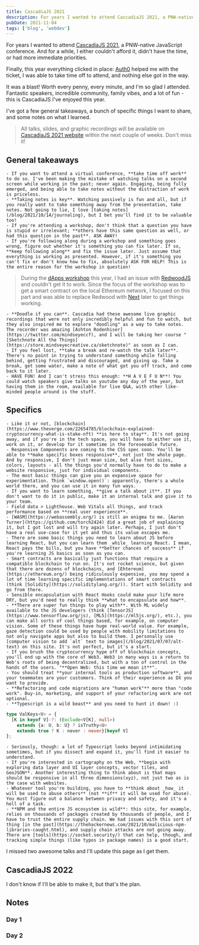 ```yaml
---
title: CascadiaJS 2021
description: For years I wanted to attend CascadiaJS 2021, a PNW-native JavaScript conference. And for a while, I either couldn’t afford it, didn’t have the time, or had more immediate priorities.
pubDate: 2021-11-04
tags: ['blog', 'webdev']
---
```



For years I wanted to attend [CascadiaJS 2021](https://cascadiajs.com), a PNW-native JavaScript conference. And for a while, I either couldn't afford it, didn't have the time, or had more immediate priorities.

Finally, this year everything clicked in place: [Auth0](https://auth0.com/) helped me with the ticket, I was able to take time off to attend, and nothing else got in the way.

It was a blast! Worth every penny, every minute, and I'm so glad I attended. Fantastic speakers, incredible community, family vibes, and a lot of fun - this is CascadiaJS I've enjoyed this year.

I've got a few general takeaways, a bunch of specific things I want to share, and some notes on what I learned.

<Picture
  src="/blog/posts/cascadiajs-2021/08b8509e78d22e88095a33dac1f3229dc36494ac-1086x724.avif"
  alt="Notes from CascadiaJS 2021"
  placeholder="blurred"
/>

> All talks, slides, and graphic recordings will be available on [CascadiaJS 2021 website](https://2021.cascadiajs.com/) within the next couple of weeks. Don't miss it!

## General takeaways

    - If you want to attend a virtual conference, **take time off work** to do so. I've been making the mistake of watching talks on a second screen while working in the past; never again. Engaging, being fully emerged, and being able to take notes without the distraction of work is priceless.
    - **Taking notes is key**. Watching passively is fun and all, but if you really want to take something away from the presentation, take notes. Not going to lie, I love [taking notes](/blog/2021/10/14/journaling), but I bet you'll find it to be valuable too!
    - If you're attending a workshop, don't think that a question you have is stupid or irrelevant; **others have this same question as well, or had this question in the past**. ASK AWAY!
    - If you're following along during a workshop and something goes wrong, figure out whether it's something you can fix later. If so, **keep following along** and fix the issue later. Just assume that everything is working as presented. However, if it's something you can't fix or don't know how to fix, absolutely ASK FOR HELP! This is the entire reason for the workshop in question!

> During the [dApps workshop](https://2021.cascadiajs.com/workshops/dapps) this year, I had an issue with [RedwoodJS](https://redwoodjs.com/) and couldn't get it to work. Since the focus of the workshop was to get a smart contract on the local Ethereum network, I focused on this part and was able to replace Redwood with [Next](https://nextjs.org/) later to get things working.

    - **Doodle if you can**. Cascadia had these awesome live graphic recordings that were not only incredibly helpful and fun to watch, but they also inspired me to explore "doodling" as a way to take notes. The recorder was amazing [Ashton Rodenhiser](https://twitter.com/mindseyeccf), and I will be taking her course "[Sketchnote All the Things](https://store.mindseyecreative.ca/sketchnote)" as soon as I can.
    - If you feel lost, **take a break and re-watch the talk later**. There's no point in trying to understand something while falling behind, getting frustrated and discouraged, and giving up. Take a break, get some water, make a note of what got you off track, and come back to it later.
    - HAVE FUN! And I can't stress this enough: **H A V E F U N**! You could watch speakers give talks on youtube any day of the year, but having them in the room, available for live Q&A, with other like-minded people around is the stuff.

## Specifics

    - Like it or not, [blockchain](https://www.theverge.com/22654785/blockchain-explained-cryptocurrency-what-is-stake-nft) **is here to stay**. It's not going away, and if you're in the tech space, you will have to either use it, work on it, or develop for it sometime in the foreseeable future.
    - Responsive Components are coming to the CSS spec soon. You'll be able to **make specific boxes responsive**, not just the whole page. And by responsive, I don't just mean size, but also font sizes, colors, layouts - all the things you'd normally have to do to make a website responsive, just for individual components.
    - The most basic things can give you an expansive space for experimentation. Think `window.open()`: apparently, there's a whole world there, and you can use it in many fun ways.
    - If you want to learn something, **give a talk about it**. If you don't want to do it in public, make it an internal talk and give it to your team.
    - Field data > Lighthouse. Web Vitals all things, and track performance based on **real user experience**.
    - [WASM](https://webassembly.org/) is still an enigma to me. [Aaron Turner](https://github.com/torch2424) did a great job of explaining it, but I got lost and will try again later. Perhaps, I just don't have a real use-case for it yet and thus its value escapes me.
    - There are some basic things you need to learn about JS before learning React, but you can learn them _while_ learning React. I mean, React pays the bills, but you have **better chances of success** if you're learning JS basics as soon as you can.
    - Smart contracts are basically just functions that require a compatible blockchain to run on. It's not rocket science, but given that there are dozens of blockchains, and [Ehtereum](https://ethereum.org/) being ridiculously expensive, you may spend a lot of time learning specific implementations of smart contracts (think [Solidity](https://soliditylang.org/)). Start with Solidity and go from there.
    - Sensible encapsulation with React Hooks could make your life more DRY, but you'd need to really think **what to encapsulate and how**.
    - **There are super fun things to play with**. With ML widely available to the JS developers (think [TensorJS](https://www.tensorflow.org/js), [ML5](https://ml5js.org/), etc.), you can make all sorts of cool things based, for example, on computer vision. Some of these things have huge real-world value. For example, gaze detection could be used by people with mobility limitations to not only navigate apps but also to build them. I personally use [computer vision to add `alt` text to images](/blog/2021/07/07/alt-text) on this site. It's not perfect, but it's a start.
    - If you brush the cryptocurrency hype off of blockchain concepts, you'll end up with the core of Web3. Web3 in many ways is a return to Web's roots of being decentralized, but with a ton of control in the hands of the users. "**Open Web: this time we mean it**".
    - You should treat **your internal tools as production software**, and your teammates are your customers. Think of their experience as DX you want to provide.
    - **Refactoring and code migrations are "human work"** more than "code work". Buy-in, marketing, and support of your refactoring work are not optional.
    - **Typescript is a wild beast** and you need to hunt it down! :)

```typescript
type ValKeys<V> = {
  [K in keyof V]-?: (Exclude<V[K], null>)
    extends {a: U, b: U} ? isTruthy<U>
    extends true ? K : never : never}[keyof V]
};
```

    - Seriously, though: a lot of Typescript looks beyond intimidating sometimes, but if you dissect and expand it, you'll find it easier to understand.
    - If you're interested in cartography on the Web, **begin with exploring data layer and UI layer concepts, vector tiles, and GeoJSON**. Another interesting thing to think about is that maps should be responsive in all three dimensions(xyz), not just two as is the case with websites.
    - Whatever tool you're building, you have to **think about _how_ it will be used to abuse others** (not **if** it will be used for abuse). You must figure out a balance between privacy and safety, and it's a hell of a task.
    - **NPM and the entire JS ecosystem is wild**: this site, for example, relies on thousands of packages created by thousands of people, and I have to trust the entire supply chain. We had issues with this sort of thing [in the past](https://thehackernews.com/2021/10/malicious-npm-libraries-caught.html), and supply chain attacks are not going away. There are [tools](https://socket.security/) that can help, though, and tracking simple things (like typos in package names) is a good start.

I missed two awesome talks and I'll update this page as I get them.

## CascadiaJS 2022

<Picture
  src="/blog/posts/cascadiajs-2021/4db36590c9ab23332ebe1b4e4c6b87da94b534e5-3500x1882.avif"
  alt="CascadiaJS 2022"
  placeholder="blurred"
/>
I don't know if I'll be able to make it, but that's the plan.

## Notes

### Day 1

<Picture
  src="/blog/posts/cascadiajs-2021/ef2922758eb0777d1b6e8a3cd37b4964fd766929-1000x1468.avif"
  alt="CascadiaJS 2021"
  placeholder="blurred"
/>
<Picture
  src="/blog/posts/cascadiajs-2021/7e9458bf0ebd514e89197c5f7756fa94e3f9f67d-1000x1426.avif"
  alt="CascadiaJS 2021"
  placeholder="blurred"
/>
<Picture
  src="/blog/posts/cascadiajs-2021/a62f12d0febaa0920f6f8ce2959e49a563ebae8c-1000x1473.avif"
  alt="CascadiaJS 2021"
  placeholder="blurred"
/>

### Day 2

<Picture
  src="/blog/posts/cascadiajs-2021/043d93499e585ef79237cdd82b4636d209b0a9be-1000x1442.avif"
  alt="CascadiaJS 2021"
  placeholder="blurred"
/>
<Picture
  src="/blog/posts/cascadiajs-2021/2184f74e42bc7fde1804f637bd1ba4904b004d19-1000x1419.avif"
  alt="CascadiaJS 2021"
  placeholder="blurred"
/>
<Picture
  src="/blog/posts/cascadiajs-2021/f32a113652ad3d13190749e4f548ef3b44eafc2b-1000x1451.avif"
  alt="CascadiaJS 2021"
  placeholder="blurred"
/>
<Picture
  src="/blog/posts/cascadiajs-2021/8cc1dc33c41ac5643aea8ea916a4f6f408a89d72-1000x1559.avif"
  alt="CascadiaJS 2021"
  placeholder="blurred"
/>
